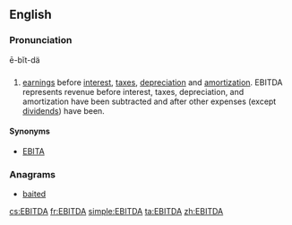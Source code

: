 ==English==
{{wikipedia}}

===Pronunciation===
ē-bĭt-dä

==={{acronym-old|en}}===
{{head|en}}

# [[earnings]] before [[interest]], [[tax]]es, [[depreciation]] and [[amortization]]. EBITDA represents revenue before interest, taxes, depreciation, and amortization have been subtracted and after other expenses (except [[dividend]]s) have been.

====Synonyms====
* [[EBITA]]

===Anagrams===
* [[baited#English|baited]]

[[cs:EBITDA]]
[[fr:EBITDA]]
[[simple:EBITDA]]
[[ta:EBITDA]]
[[zh:EBITDA]]